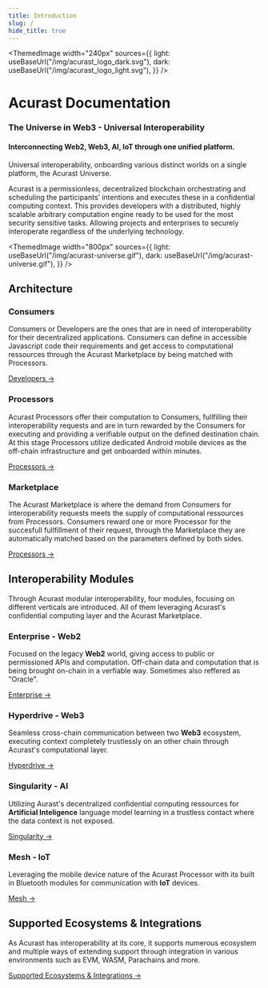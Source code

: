```yaml
---
title: Introduction
slug: /
hide_title: true
---
```



<head>
  <meta
    name="description"
    content="Acurast Docs. The Universe in Web3 - Universal Interoperability."
  />
</head>

<div class="padding-vert--md"></div>

<ThemedImage
  width="240px"
  sources={{
    light: useBaseUrl("/img/acurast_logo_dark.svg"),
    dark: useBaseUrl("/img/acurast_logo_light.svg"),
  }}
/>

<div class="padding-vert--md"></div>

# Acurast Documentation

### The Universe in Web3 - Universal Interoperability

#### Interconnecting Web2, Web3, AI, IoT through one unified platform.

Universal interoperability, onboarding various distinct worlds on a single platform, the Acurast Universe.

Acurast is a permissionless, decentralized blockchain orchestrating and scheduling the participants’ intentions and executes these in a confidential computing context. This provides developers with a distributed, highly scalable arbitrary computation engine ready to be used for the most security sensitive tasks. Allowing projects and enterprises to securely interoperate regardless of the underlying technology.

<ThemedImage
  width="800px"
  sources={{
    light: useBaseUrl("/img/acurast-universe.gif"),
    dark: useBaseUrl("/img/acurast-universe.gif"),
  }}
/>

## Architecture

### Consumers

Consumers or Developers are the ones that are in need of interoperability for their decentralized applications. Consumers can define in accessible Javascript code their requirements and get access to computational ressources through the Acurast Marketplace by being matched with Processors.

[Developers →](/developers/introduction)

### Processors

Acurast Processors offer their computation to Consumers, fullfilling their interoperability requests and are in turn rewarded by the Consumers for executing and providing a verifiable output on the defined destination chain. At this stage Processors utilize dedicated Android mobile devices as the off-chain infrastructure and get onboarded within minutes.

[Processors →](/acurast-processors/)

### Marketplace

The Acurast Marketplace is where the demand from Consumers for interoperability requests meets the supply of computational ressources from Processors. Consumers reward one or more Processor for the succesfull fullfillment of their request, through the Marketplace they are automatically matched based on the parameters defined by both sides.

[Processors →](/acurast-marketplace/)

## Interoperability Modules

Through Acurast modular interoperability, four modules, focusing on different verticals are introduced. All of them leveraging Acurast's confidential computing layer and the Acurast Marketplace.

### Enterprise - Web2

Focused on the legacy **Web2** world, giving access to public or permissioned APIs and computation. Off-chain data and computation that is being brought on-chain in a verfiable way. Sometimes also reffered as "Oracle".

[Enterprise →](/acurast-protocol/interoperability/enterprise)

### Hyperdrive - Web3

Seamless cross-chain communication between two **Web3** ecosystem, executing context completely trustlessly on an other chain through Acurast's computational layer.

[Hyperdrive →](/acurast-protocol/interoperability/hyperdrive)

### Singularity - AI

Utilizing Aurast's decentralized confidential computing ressources for **Artificial Inteligence** language model learning in a trustless contact where the data context is not exposed.

[Singularity →](/acurast-protocol/interoperability/singularity)

### Mesh - IoT

Leveraging the mobile device nature of the Acurast Processor with its built in Bluetooth modules for communication with **IoT** devices.

[Mesh →](/acurast-protocol/interoperability/mesh)

## Supported Ecosystems & Integrations

As Acurast has interoperability at its core, it supports numerous ecosystem and multiple ways of extending support through integration in various environments such as EVM, WASM, Parachains and more.

[Supported Ecosystems & Integrations →](/integrations/substrate)
